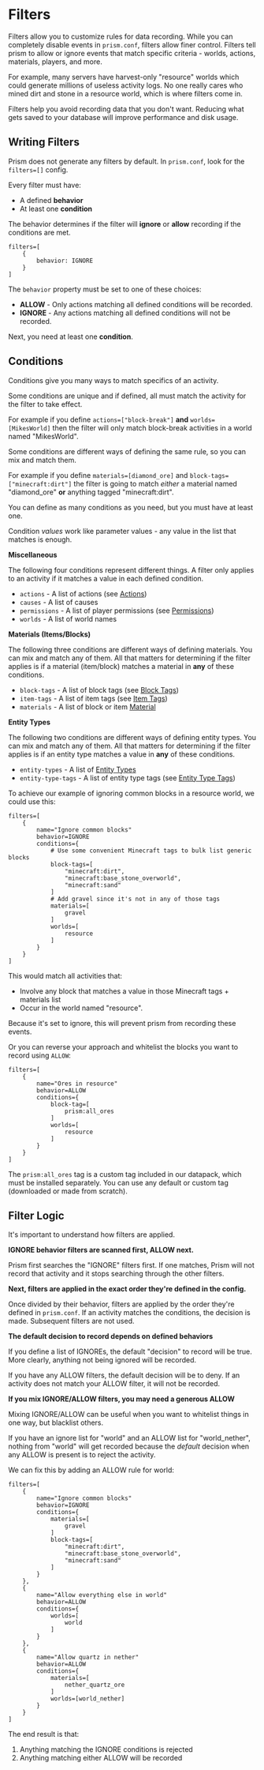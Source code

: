 
# Filters

Filters allow you to customize rules for data recording. While you can completely disable events in `prism.conf`, filters allow finer control. Filters tell prism to allow or ignore events that match specific criteria - worlds, actions, materials, players, and more.

For example, many servers have harvest-only "resource" worlds which could generate millions of useless activity logs. No one really cares who mined dirt and stone in a resource world, which is where filters come in.

Filters help you avoid recording data that you don't want. Reducing what gets saved to your database will improve performance and disk usage.

## Writing Filters

Prism does not generate any filters by default. In `prism.conf`, look for the `filters=[]` config.

Every filter must have:

* A defined **behavior**
* At least one **condition**

The behavior determines if the filter will **ignore** or **allow** recording if the conditions are met.

```hocon
filters=[
    {
        behavior: IGNORE
    }
]
```

The `behavior` property must be set to one of these choices:

* **ALLOW** - Only actions matching all defined conditions will be recorded.
* **IGNORE** - Any actions matching all defined conditions will not be recorded.

Next, you need at least one **condition**.

## Conditions

Conditions give you many ways to match specifics of an activity.

Some conditions are unique and if defined, all must match the activity for the filter to take effect. 

For example if you define `actions=["block-break"]` **and** `worlds=[MikesWorld]` then the filter will only match block-break activities in a world named "MikesWorld".

Some conditions are different ways of defining the same rule, so you can mix and match them.

For example if you define `materials=[diamond_ore]` and `block-tags=["minecraft:dirt"]` the filter is going to match *either* a material named "diamond_ore" **or** anything tagged "minecraft:dirt".

You can define as many conditions as you need, but you must have at least one.

Condition *values* work like parameter values - any value in the list that matches is enough.

**Miscellaneous**

The following four conditions represent different things. A filter only applies to an activity if it matches a value in each defined condition.

* `actions` - A list of actions (see [Actions](/actions))
* `causes` - A list of causes
* `permissions` - A list of player permissions (see [Permissions](/configs/permissions))
* `worlds` - A list of world names

**Materials (Items/Blocks)**

The following three conditions are different ways of defining materials. You can mix and match any of them. All that matters for determining if the filter applies is if a material (item/block) matches a material in **any** of these conditions.

* `block-tags` - A list of block tags (see [Block Tags](https://minecraft.wiki/w/Block_tag_(Java_Edition)))
* `item-tags` - A list of item tags (see [Item Tags](https://minecraft.wiki/w/Item_tag_(Java_Edition)))
* `materials` - A list of block or item [Material](https://hub.spigotmc.org/javadocs/bukkit/org/bukkit/Material.html)

**Entity Types**

The following two conditions are different ways of defining entity types. You can mix and match any of them. All that matters for determining if the filter applies is if an entity type matches a value in **any** of these conditions.

* `entity-types` - A list of [Entity Types](https://hub.spigotmc.org/javadocs/bukkit/org/bukkit/entity/EntityType.html)
* `entity-type-tags` - A list of entity type tags (see [Entity Type Tags](https://minecraft.wiki/w/Entity_type_tag_(Java_Edition)))

To achieve our example of ignoring common blocks in a resource world, we could use this:

```hocon
filters=[
    {
        name="Ignore common blocks"
        behavior=IGNORE
        conditions={
            # Use some convenient Minecraft tags to bulk list generic blocks
            block-tags=[
                "minecraft:dirt",
                "minecraft:base_stone_overworld",
                "minecraft:sand"
            ]
            # Add gravel since it's not in any of those tags
            materials=[
                gravel
            ]
            worlds=[
                resource
            ]
        }
    }
]
```

This would match all activities that:

* Involve any block that matches a value in those Minecraft tags + materials list
* Occur in the world named "resource". 

Because it's set to ignore, this will prevent prism from recording these events. 

Or you can reverse your approach and whitelist the blocks you want to record using `ALLOW`:

```hocon
filters=[
    {
        name="Ores in resource"
        behavior=ALLOW
        conditions={
            block-tag=[
                prism:all_ores
            ]
            worlds=[
                resource
            ]
        }
    }
]
```

<Callout type='info'>The `prism:all_ores` tag is a custom tag included in our datapack, which must be installed separately. You can use any default or custom tag (downloaded or made from scratch).</Callout>


## Filter Logic

It's important to understand how filters are applied.

**IGNORE behavior filters are scanned first, ALLOW next.**

Prism first searches the "IGNORE" filters first. If one matches, Prism will not record that activity and it stops searching through the other filters.

**Next, filters are applied in the exact order they're defined in the config.**

Once divided by their behavior, filters are applied by the order they're defined in `prism.conf`. If an activity matches the conditions, the decision is made. Subsequent filters are not used.

**The default decision to record depends on defined behaviors**

If you define a list of IGNOREs, the default "decision" to record will be true. More clearly, anything not being ignored will be recorded.

If you have any ALLOW filters, the default decision will be to deny. If an activity does not match your ALLOW filter, it will not be recorded.

**If you mix IGNORE/ALLOW filters, you may need a generous ALLOW**

Mixing IGNORE/ALLOW can be useful when you want to whitelist things in one way, but blacklist others.

If you have an ignore list for "world" and an ALLOW list for "world_nether", nothing from "world" will get recorded because the *default* decision when any ALLOW is present is to reject the activity.

We can fix this by adding an ALLOW rule for world:

```hocon
filters=[
    {
        name="Ignore common blocks"
        behavior=IGNORE
        conditions={
            materials=[
                gravel
            ]
            block-tags=[
                "minecraft:dirt",
                "minecraft:base_stone_overworld",
                "minecraft:sand"
            ]
        }
    },
    {
        name="Allow everything else in world"
        behavior=ALLOW
        conditions={
            worlds=[
                world
            ]
        }
    },
    {
        name="Allow quartz in nether"
        behavior=ALLOW
        conditions={
            materials=[
                nether_quartz_ore
            ]
            worlds=[world_nether]
        }
    }
]
```

The end result is that:

1. Anything matching the IGNORE conditions is rejected
2. Anything matching either ALLOW will be recorded